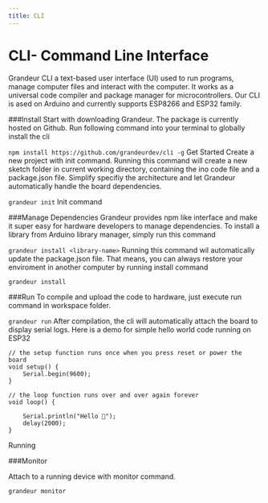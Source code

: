 ```yaml
---
title: CLI
---
```


# CLI- Command Line Interface


Grandeur CLI a text-based user interface (UI) used to run programs, manage computer files and interact with the computer. 
It works as a universal code compiler and package manager for microcontrollers. Our CLI is ased on Arduino and currently supports ESP8266 and ESP32 family.


###Install
Start with downloading Grandeur. The package is currently hosted on Github. Run following command into your terminal to globally install the cli

```npm install https://github.com/grandeurdev/cli -g```
Get Started
Create a new project with init command. Running this command will create a new sketch folder in current working directory, containing the ino code file and a package.json file. Simplify specifiy the architecture and let Grandeur automatically handle the board dependencies.

```grandeur init```
Init command

###Manage Dependencies
Grandeur provides npm like interface and make it super easy for hardware developers to manage dependencies. To install a library from Arduino library manager, simply run this command

```grandeur install <library-name>```
Running this command wil automatically update the package.json file. That means, you can always restore your enviroment in another computer by running install command

```grandeur install```

###Run
To compile and upload the code to hardware, just execute run command in workspace folder.

```grandeur run```
After compilation, the cli will automatically attach the board to display serial logs. Here is a demo for simple hello world code running on ESP32

```
// the setup function runs once when you press reset or power the board
void setup() {
	Serial.begin(9600);
}

// the loop function runs over and over again forever
void loop() {

	Serial.println("Hello 👋");
	delay(2000);
}
```
        
Running

###Monitor

Attach to a running device with monitor command.

```grandeur monitor```